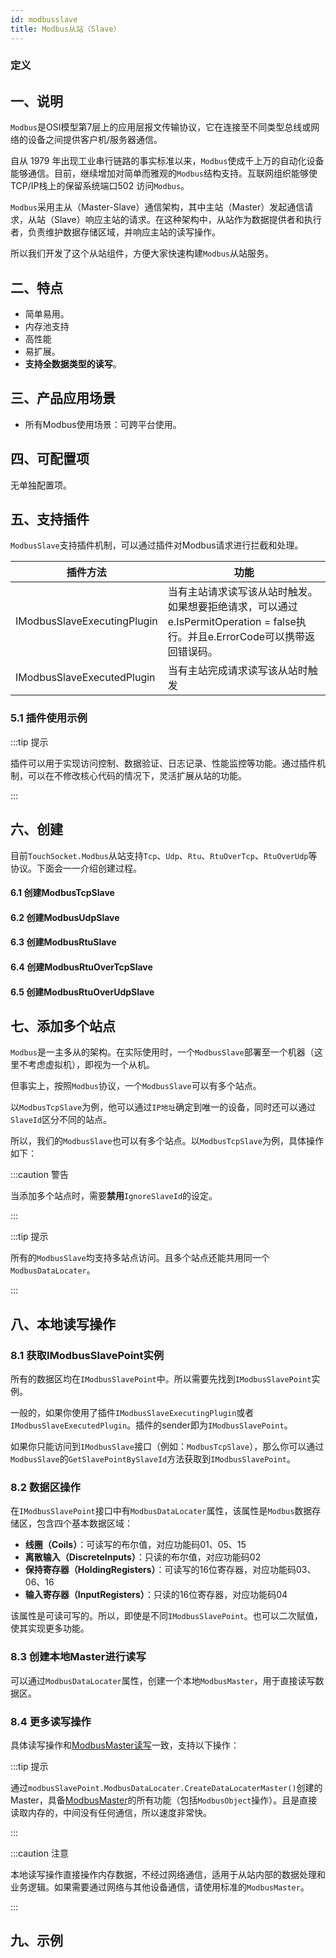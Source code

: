 ```yaml
---
id: modbusslave
title: Modbus从站（Slave）
---
```



### 定义

<TouchSocketProModbusDefinition />


## 一、说明 <Pro/> 

`Modbus`是OSI模型第7层上的应用层报文传输协议，它在连接至不同类型总线或网络的设备之间提供客户机/服务器通信。

自从 1979 年出现工业串行链路的事实标准以来，`Modbus`使成千上万的自动化设备能够通信。目前，继续增加对简单而雅观的`Modbus`结构支持。互联网组织能够使TCP/IP栈上的保留系统端口502 访问`Modbus`。

`Modbus`采用主从（Master-Slave）通信架构，其中主站（Master）发起通信请求，从站（Slave）响应主站的请求。在这种架构中，从站作为数据提供者和执行者，负责维护数据存储区域，并响应主站的读写操作。

所以我们开发了这个从站组件，方便大家快速构建`Modbus`从站服务。

## 二、特点

- 简单易用。
- 内存池支持
- 高性能
- 易扩展。
- **支持全数据类型的读写**。

## 三、产品应用场景

- 所有Modbus使用场景：可跨平台使用。

## 四、可配置项

无单独配置项。

## 五、支持插件

`ModbusSlave`支持插件机制，可以通过插件对Modbus请求进行拦截和处理。

|  插件方法| 功能 |
| --- | --- |
| IModbusSlaveExecutingPlugin | 当有主站请求读写该从站时触发。如果想要拒绝请求，可以通过e.IsPermitOperation = false执行。并且e.ErrorCode可以携带返回错误码。|
| IModbusSlaveExecutedPlugin | 当有主站完成请求读写该从站时触发 |

### 5.1 插件使用示例

<CustomCodeBlock region="ModbusSlave插件使用示例"/>

:::tip 提示

插件可以用于实现访问控制、数据验证、日志记录、性能监控等功能。通过插件机制，可以在不修改核心代码的情况下，灵活扩展从站的功能。

:::  

## 六、创建

目前`TouchSocket.Modbus`从站支持`Tcp`、`Udp`、`Rtu`、`RtuOverTcp`、`RtuOverUdp`等协议。下面会一一介绍创建过程。

#### 6.1 创建ModbusTcpSlave

<CustomCodeBlock region="创建ModbusTcpSlave"/>

#### 6.2 创建ModbusUdpSlave

<CustomCodeBlock region="创建ModbusUdpSlave"/>

#### 6.3 创建ModbusRtuSlave

<CustomCodeBlock region="创建ModbusRtuSlave"/>

#### 6.4 创建ModbusRtuOverTcpSlave

<CustomCodeBlock region="创建ModbusRtuOverTcpSlave"/>

#### 6.5 创建ModbusRtuOverUdpSlave

<CustomCodeBlock region="创建ModbusRtuOverUdpSlave"/>

## 七、添加多个站点

`Modbus`是一主多从的架构。在实际使用时，一个`ModbusSlave`部署至一个机器（这里不考虑虚拟机），即视为一个从机。

但事实上，按照`Modbus`协议，一个`ModbusSlave`可以有多个站点。

以`ModbusTcpSlave`为例，他可以通过`IP地址`确定到唯一的设备，同时还可以通过`SlaveId`区分不同的站点。

所以，我们的`ModbusSlave`也可以有多个站点。以`ModbusTcpSlave`为例，具体操作如下：

<CustomCodeBlock region="创建多站点ModbusTcpSlave"/>

:::caution 警告

当添加多个站点时，需要**禁用**`IgnoreSlaveId`的设定。

:::  

:::tip 提示

所有的`ModbusSlave`均支持多站点访问。且多个站点还能共用同一个`ModbusDataLocater`。

:::  

## 八、本地读写操作

### 8.1 获取IModbusSlavePoint实例

所有的数据区均在`IModbusSlavePoint`中。所以需要先找到`IModbusSlavePoint`实例。

一般的，如果你使用了插件`IModbusSlaveExecutingPlugin`或者`IModbusSlaveExecutedPlugin`。插件的sender即为`IModbusSlavePoint`。

如果你只能访问到`IModbusSlave`接口（例如：`ModbusTcpSlave`），那么你可以通过`ModbusSlave`的`GetSlavePointBySlaveId`方法获取到`IModbusSlavePoint`。

<CustomCodeBlock region="获取ModbusSlavePoint"/>

### 8.2 数据区操作

在`IModbusSlavePoint`接口中有`ModbusDataLocater`属性，该属性是`Modbus`数据存储区，包含四个基本数据区域：

- **线圈（Coils）**：可读写的布尔值，对应功能码01、05、15
- **离散输入（DiscreteInputs）**：只读的布尔值，对应功能码02
- **保持寄存器（HoldingRegisters）**：可读写的16位寄存器，对应功能码03、06、16
- **输入寄存器（InputRegisters）**：只读的16位寄存器，对应功能码04

该属性是可读可写的。所以，即使是不同`IModbusSlavePoint`。也可以二次赋值，使其实现更多功能。

### 8.3 创建本地Master进行读写

可以通过`ModbusDataLocater`属性，创建一个本地`ModbusMaster`，用于直接读写数据区。

<CustomCodeBlock region="ModbusSlave本地读写操作"/>

### 8.4 更多读写操作

具体读写操作和[ModbusMaster读写](./modbusmaster.mdx)一致，支持以下操作：

:::tip 提示

通过`modbusSlavePoint.ModbusDataLocater.CreateDataLocaterMaster()`创建的Master，具备[ModbusMaster](./modbusmaster.mdx)的所有功能（包括`ModbusObject`操作）。且是直接读取内存的，中间没有任何通信，所以速度非常快。

:::  

:::caution 注意

本地读写操作直接操作内存数据，不经过网络通信，适用于从站内部的数据处理和业务逻辑。如果需要通过网络与其他设备通信，请使用标准的`ModbusMaster`。

:::  

## 九、示例

<CardLink link="/examples/Modbus/ModbusSlaveConsoleApp"/>

